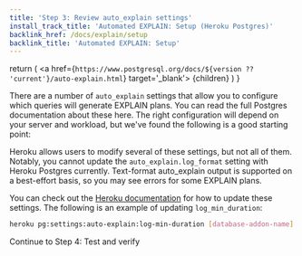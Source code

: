 ```yaml
---
title: 'Step 3: Review auto_explain settings'
install_track_title: 'Automated EXPLAIN: Setup (Heroku Postgres)'
backlink_href: /docs/explain/setup
backlink_title: 'Automated EXPLAIN: Setup'
---
```



  return (
    <a href={`https://www.postgresql.org/docs/${version ?? 'current'}/auto-explain.html`} target='_blank'>
      {children}
    </a>
  )
}

There are a number of `auto_explain` settings that allow you to configure which queries
will generate EXPLAIN plans. You can read the full Postgres documentation about
these <AutoExplainLink version={props.pgMajorVersion}>here</AutoExplainLink>.
The right configuration will depend on your server and workload,
but we've found the following is a good starting point:

<PgSettingsRecommendations recommendations={getAutoExplainSettingRecommendations(props.settings)} />

Heroku allows users to modify several of these settings, but not all of them.
Notably, you cannot update the `auto_explain.log_format` setting with Heroku
Postgres currently.
Text-format auto_explain output is supported on a best-effort basis, so you may
see errors for some EXPLAIN plans.

You can check out the [Heroku documentation](https://devcenter.heroku.com/articles/heroku-postgres-settings#auto-explain)
for how to update these settings.
The following is an example of updating `log_min_duration`:

```sh
heroku pg:settings:auto-explain:log-min-duration [database-addon-name] 1000 -a [your-app-name]
```

<Link className="btn btn-success" to="04_test_and_verify">
  Continue to Step 4: Test and verify
</Link>
